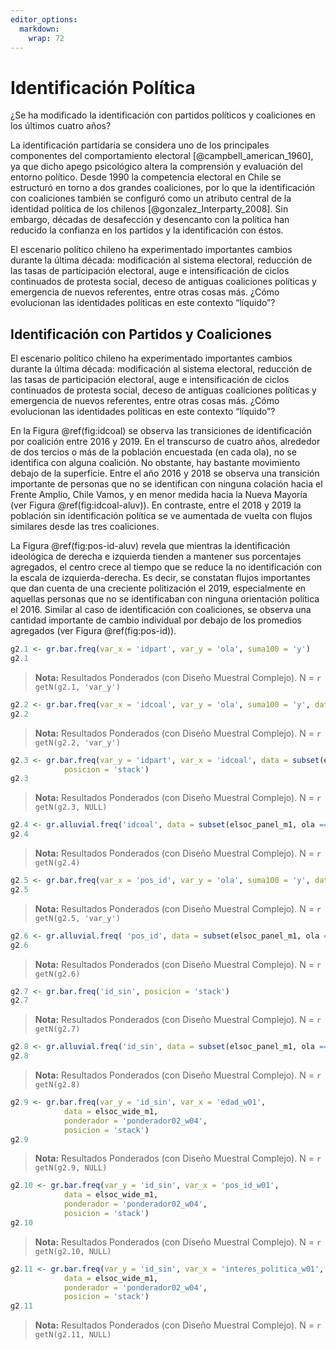 ```yaml
---
editor_options: 
  markdown: 
    wrap: 72
---
```


# Identificación Política
¿Se ha modificado la identificación con partidos políticos y coaliciones en los últimos cuatro años?

La identificación partidaria se considera uno de los principales componentes del comportamiento electoral [@campbell_american_1960], ya que dicho apego psicológico altera la comprensión y evaluación del entorno político. Desde 1990 la competencia electoral en Chile se estructuró en torno a dos grandes coaliciones, por lo que la identificación con coaliciones también se configuró como un atributo central de la identidad política de los chilenos [@gonzalez_Interparty_2008]. Sin embargo, décadas de desafección y desencanto con la política han reducido la confianza en los partidos y la identificación con éstos.

El escenario político chileno ha experimentado importantes cambios durante la última década: modificación al sistema electoral, reducción de las tasas de participación electoral, auge e intensificación de ciclos continuados de protesta social, deceso de antiguas coaliciones políticas y emergencia de nuevos referentes, entre otras cosas más. ¿Cómo evolucionan las identidades políticas en este contexto "líquido"?


## Identificación con Partidos y Coaliciones

El escenario político chileno ha experimentado importantes cambios durante la última década: modificación al sistema electoral, reducción de las tasas de participación electoral, auge e intensificación de ciclos continuados de protesta social, deceso de antiguas coaliciones políticas y emergencia de nuevos referentes, entre otras cosas más. ¿Cómo evolucionan las identidades políticas en este contexto "líquido"?


En la Figura \@ref(fig:idcoal) se observa las transiciones de identificación por coalición entre 2016 y 2019. En el transcurso de cuatro años, alrededor de dos tercios o más de la población encuestada (en cada ola), no se identifica con alguna coalición. No obstante, hay bastante movimiento debajo de la superficie. Entre el año 2016 y 2018 se observa una transición importante de personas que no se identifican con ninguna colación hacia el Frente Amplio, Chile Vamos, y en menor medida hacia la Nueva Mayoría (ver Figura \@ref(fig:idcoal-aluv)). En contraste, entre el 2018 y 2019 la población sin identificación política se ve aumentada de vuelta con flujos similares desde las tres coaliciones.


La Figura \@ref(fig:pos-id-aluv) revela que mientras la identificación ideológica de derecha e izquierda tienden a mantener sus porcentajes agregados, el centro crece al tiempo que se reduce la no identificación con la escala de izquierda-derecha. Es decir, se constatan flujos importantes que dan cuenta de una creciente politización el 2019, especialmente en aquellas personas que no se identificaban con ninguna orientación política el 2016. Similar al caso de identificación con coaliciones, se observa una cantidad importante de cambio individual por debajo de los promedios agregados (ver Figura \@ref(fig:pos-id)).



<!-- ### 2.1 ¿Cuál de los siguientes partidos políticos representa mejor sus intereses, creencias y valores? Según Ola del Estudio -->
```r
g2.1 <- gr.bar.freq(var_x = 'idpart', var_y = 'ola', suma100 = 'y')
g2.1
```

>  **Nota:**  Resultados Ponderados (con Diseño Muestral Complejo). N = `r getN(g2.1, 'var_y')`

<!-- ### 2.2 ¿Cuál de las siguientes coaliciones políticas representa mejor sus intereses, creencias y valores? Según Ola del Estudio -->
```r
g2.2 <- gr.bar.freq(var_x = 'idcoal', var_y = 'ola', suma100 = 'y', data = elsoc_panel_m1, expand=T)
g2.2
```

>  **Nota:**  Resultados Ponderados (con Diseño Muestral Complejo). N = `r getN(g2.2, 'var_y')`

<!-- ### 2.3 Identificación con partidos políticos, según identificación con coalición política (2019) -->
```r
g2.3 <- gr.bar.freq(var_y = 'idpart', var_x = 'idcoal', data = subset(elsoc_panel_m1, ola == 2019 & idcoal != 'Otro'),
            posicion = 'stack')
g2.3
```


>  **Nota:**  Resultados Ponderados (con Diseño Muestral Complejo). N = `r getN(g2.3, NULL)`

<!-- ### 2.4 Cambios en identificación con coaliciones políticas, entre 2016 y 2019 -->
```r

g2.4 <- gr.alluvial.freq('idcoal', data = subset(elsoc_panel_m1, ola == 2016 | ola == 2018 | ola == 2019))
g2.4

```


>  **Nota:**  Resultados Ponderados (con Diseño Muestral Complejo). N = `r getN(g2.4)`


<!-- ### 2.5 Posición ideológica, según ola de estudio -->
```r
g2.5 <- gr.bar.freq(var_x = 'pos_id', var_y = 'ola', suma100 = 'y', data = subset(elsoc_panel_m1, ola == 2016 | ola == 2019), limits_y = c(0,.5))
g2.5
```


>  **Nota:**  Resultados Ponderados (con Diseño Muestral Complejo). N = `r getN(g2.5, 'var_y')`

<!-- ### 2.6 Cambios en Posición ideológica, según ola de estudio -->
```r
g2.6 <- gr.alluvial.freq( 'pos_id', data = subset(elsoc_panel_m1, ola == 2016 | ola == 2019))
g2.6
```


>  **Nota:**  Resultados Ponderados (con Diseño Muestral Complejo). N = `r getN(g2.6)`

<!-- ### 2.7 Porcentaje que se identifica con algún partido o coalición política, según Ola del estudio -->
```r
g2.7 <- gr.bar.freq('id_sin', posicion = 'stack')
g2.7
```


>  **Nota:**  Resultados Ponderados (con Diseño Muestral Complejo). N = `r getN(g2.7)`

<!-- ### 2.8 Cambios en identificación con algún partido o coalición política, según Ola del estudio -->
```r
g2.8 <- gr.alluvial.freq('id_sin', data = subset(elsoc_panel_m1, ola == 2016 | ola == 2019), posicion_leyenda = 'top')
g2.8
```


>  **Nota:**  Resultados Ponderados (con Diseño Muestral Complejo). N = `r getN(g2.8)`

<!-- ### 2.9 Cambios en identificación con algún partido o coalición política entre 2016 y 2019, según grupo etáreo (en 2016) -->
```r
g2.9 <- gr.bar.freq(var_y = 'id_sin', var_x = 'edad_w01', 
            data = elsoc_wide_m1,
            ponderador = 'ponderador02_w04',
            posicion = 'stack')
g2.9
```

>  **Nota:**  Resultados Ponderados (con Diseño Muestral Complejo). N = `r getN(g2.9, NULL)`


<!-- ### 2.10 Cambios en identificación con algún partido o coalición política entre 2016 y 2019, según posición ideológica (en 2016) -->
```r
g2.10 <- gr.bar.freq(var_y = 'id_sin', var_x = 'pos_id_w01', 
            data = elsoc_wide_m1,
            ponderador = 'ponderador02_w04',
            posicion = 'stack')
g2.10
```

>  **Nota:**  Resultados Ponderados (con Diseño Muestral Complejo). N = `r getN(g2.10, NULL)`


<!-- ### 2.11 Cambios en identificación con algún partido o coalición política entre 2016 y 2019, según interés (en 2016) -->
```r
g2.11 <- gr.bar.freq(var_y = 'id_sin', var_x = 'interes_politica_w01', 
            data = elsoc_wide_m1,
            ponderador = 'ponderador02_w04',
            posicion = 'stack')
g2.11
```

>  **Nota:**  Resultados Ponderados (con Diseño Muestral Complejo). N = `r getN(g2.11, NULL)`
